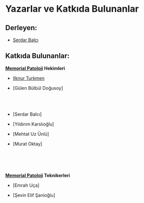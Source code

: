 # Yazarlar ve Katkıda Bulunanlar {.unnumbered}

## Derleyen:
- [Serdar Balcı](https://www.serdarbalci.com)

## Katkıda Bulunanlar:
**[Memorial Patoloji](https://MemorialPath.github.io) Hekimleri**  

- [Ilknur Turkmen](https://www.memorial.com.tr/en/doctors/ilknur-turkmen-1975)  

- [Gülen Bülbül Doğusoy]  
<!-- - [Fatma Aktepe] -->  
<!-- - [Türkan Atasever Rezanko] -->  
<!-- - [Pembe Gül Güneş] -->  
<!-- - [Şemsi Yıldız] -->  

- [Serdar Balcı]  
<!-- - [Sezen Koçarslan] -->  

- [Yıldırım Karslıoğlu]  

- [Mehtat Uz Ünlü]  

- [Murat Oktay]  
<!-- - [Deniz Bayçelebi] -->  
<!-- - [Emre Karakök] -->  
<!-- - [Zuhal Kuş Sılav] -->  
<!-- - [Fatma Gülgün Sade Koçak] -->  
<!-- - [Zeynep Pehlivanoğlu] -->  
  
**[Memorial Patoloji](https://MemorialPath.github.io) Teknikerleri**  

- [Emrah Uça]  

- [Şevin Elif Şanioğlu]  

